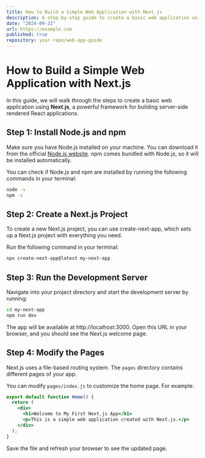 ```yaml
---
title: How to Build a Simple Web Application with Next.js
description: A step-by-step guide to create a basic web application using Next.js
date: "2024-09-22"
url: https://example.com
published: true
repository: your-repo/web-app-guide
---
```


# How to Build a Simple Web Application with Next.js

In this guide, we will walk through the steps to create a basic web application using **Next.js**, a powerful framework for building server-side rendered React applications.

## Step 1: Install Node.js and npm

Make sure you have Node.js installed on your machine. You can download it from the official [Node.js website](https://nodejs.org/). npm comes bundled with Node.js, so it will be installed automatically.

You can check if Node.js and npm are installed by running the following commands in your terminal:

```bash
node -v
npm -v
```

## Step 2: Create a Next.js Project

To create a new Next.js project, you can use create-next-app, which sets up a Next.js project with everything you need.

Run the following command in your terminal:

```bash
npx create-next-app@latest my-next-app
```

## Step 3:  Run the Development Server

Navigate into your project directory and start the development server by running:

```bash
cd my-next-app
npm run dev
```

The app will be available at http://localhost:3000. Open this URL in your browser, and you should see the Next.js welcome page.

## Step 4: Modify the Pages

Next.js uses a file-based routing system. The `pages` directory contains different pages of your app.

You can modify `pages/index.js` to customize the home page. For example:

```jsx
export default function Home() {
  return (
    <div>
      <h1>Welcome to My First Next.js App</h1>
      <p>This is a simple web application created with Next.js.</p>
    </div>
  );
}
```

Save the file and refresh your browser to see the updated page.

